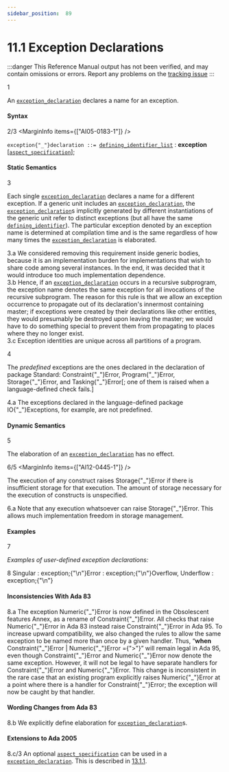 ```yaml
---
sidebar_position:  89
---
```


# 11.1 Exception Declarations

:::danger
This Reference Manual output has not been verified,
and may contain omissions or errors.
Report any problems on the [tracking issue](https://github.com/ada-lang-io/ada-lang-io/issues/20)
:::


<MarginText>1</MarginText>
<p>An <code><a href="/docs/arm/AA-11/AA-11.1#S0303">exception_declaration</a></code> declares a name for an exception. <br /></p>


#### Syntax

<MarginText>2/3</MarginText>
<MarginInfo items={["AI05-0183-1"]} />

<CodeBlock>
<code>exception{"_"}declaration</code><a id="S0303"></a><code> ::= </code><code><a href="/docs/arm/AA-3/AA-3.3#S0033">defining_identifier_list</a></code> : <strong>exception</strong><br />   [<code><a href="/docs/arm/AA-13/AA-13.1#S0346">aspect_specification</a></code>];<br />

</CodeBlock>

#### Static Semantics

<MarginText>3</MarginText>
<p>Each single <code><a href="/docs/arm/AA-11/AA-11.1#S0303">exception_declaration</a></code> declares a name for a different exception. If a generic unit includes an <code><a href="/docs/arm/AA-11/AA-11.1#S0303">exception_declaration</a></code>, the <code><a href="/docs/arm/AA-11/AA-11.1#S0303">exception_declaration</a></code>s implicitly generated by different instantiations of the generic unit refer to distinct exceptions (but all have the same <code><a href="/docs/arm/AA-3/AA-3.1#S0022">defining_identifier</a></code>). The particular exception denoted by an exception name is determined at compilation time and is the same regardless of how many times the <code><a href="/docs/arm/AA-11/AA-11.1#S0303">exception_declaration</a></code> is elaborated. <br /></p>

<AnnotatedOnly>
<MarginText>3.a</MarginText>
<Admonition type="aarm" aarm="reason">
<strong></strong>We considered removing this requirement inside generic bodies, because it is an implementation burden for implementations that wish to share code among several instances. In the end, it was decided that it would introduce too much implementation dependence. <br />
</Admonition>
</AnnotatedOnly>

<AnnotatedOnly>
<MarginText>3.b</MarginText>
<Admonition type="aarm" aarm="ramification">
<strong></strong>Hence, if an <code><a href="/docs/arm/AA-11/AA-11.1#S0303">exception_declaration</a></code> occurs in a recursive subprogram, the exception name denotes the same exception for all invocations of the recursive subprogram. The reason for this rule is that we allow an exception occurrence to propagate out of its declaration's innermost containing master; if exceptions were created by their declarations like other entities, they would presumably be destroyed upon leaving the master; we would have to do something special to prevent them from propagating to places where they no longer exist. <br />
</Admonition>
</AnnotatedOnly>

<AnnotatedOnly>
<MarginText>3.c</MarginText>
<Admonition type="aarm" aarm="ramification">
<strong></strong>Exception identities are unique across all partitions of a program. <br />
</Admonition>
</AnnotatedOnly>

<MarginText>4</MarginText>
<p>The <em>predefined</em> exceptions are the ones declared in the declaration of package Standard: Constraint{"_"}Error, Program{"_"}Error, Storage{"_"}Error, and Tasking{"_"}Error[; one of them is raised when a language-defined check fails.] <br /></p>

<AnnotatedOnly>
<MarginText>4.a</MarginText>
<Admonition type="aarm" aarm="ramification">
<strong></strong>The exceptions declared in the language-defined package IO{"_"}Exceptions, for example, are not predefined. <br />
</Admonition>
</AnnotatedOnly>


#### Dynamic Semantics

<MarginText>5</MarginText>
<p>The elaboration of an <code><a href="/docs/arm/AA-11/AA-11.1#S0303">exception_declaration</a></code> has no effect.<br /></p>

<MarginText>6/5</MarginText>
<MarginInfo items={["AI12-0445-1"]} />
<p>The execution of any construct raises Storage{"_"}Error if there is insufficient storage for that execution. The amount of storage necessary for the execution of constructs is unspecified. <br /></p>

<AnnotatedOnly>
<MarginText>6.a</MarginText>
<Admonition type="aarm" aarm="ramification">
<strong></strong>Note that any execution whatsoever can raise Storage{"_"}Error. This allows much implementation freedom in storage management. <br />
</Admonition>
</AnnotatedOnly>


#### Examples

<MarginText>7</MarginText>
<p><em>Examples of user-defined exception declarations:</em> <br /></p>

<MarginText>8</MarginText>
<CodeBlock language="ada">
Singular : exception;{"\n"}Error    : exception;{"\n"}Overflow, Underflow : exception;{"\n"}

</CodeBlock>
<AnnotatedOnly>

#### Inconsistencies With Ada 83

</AnnotatedOnly>
<AnnotatedOnly>
<MarginText>8.a</MarginText>
<Admonition type="aarm" aarm="note">
The exception Numeric{"_"}Error is now defined in the Obsolescent features Annex, as a rename of Constraint{"_"}Error. All checks that raise Numeric{"_"}Error in Ada 83 instead raise Constraint{"_"}Error in Ada 95. To increase upward compatibility, we also changed the rules to allow the same exception to be named more than once by a given handler. Thus, &ldquo;<strong>when</strong> Constraint{"_"}Error | Numeric{"_"}Error ={">"}&rdquo; will remain legal in Ada 95, even though Constraint{"_"}Error and Numeric{"_"}Error now denote the same exception. However, it will not be legal to have separate handlers for Constraint{"_"}Error and Numeric{"_"}Error. This change is inconsistent in the rare case that an existing program explicitly raises Numeric{"_"}Error at a point where there is a handler for Constraint{"_"}Error; the exception will now be caught by that handler. <br />
</Admonition>
</AnnotatedOnly>

<AnnotatedOnly>

#### Wording Changes from Ada 83

</AnnotatedOnly>
<AnnotatedOnly>
<MarginText>8.b</MarginText>
<Admonition type="aarm" aarm="note">
We explicitly define elaboration for <code><a href="/docs/arm/AA-11/AA-11.1#S0303">exception_declaration</a></code>s. <br />
</Admonition>
</AnnotatedOnly>

<AnnotatedOnly>

#### Extensions to Ada 2005

</AnnotatedOnly>
<AnnotatedOnly>
<MarginText>8.c/3</MarginText>
<MarginInfo items={["AI05-0183-1"]} />
<Admonition type="aarm" aarm="note">
An optional <code><a href="/docs/arm/AA-13/AA-13.1#S0346">aspect_specification</a></code> can be used in a <code><a href="/docs/arm/AA-11/AA-11.1#S0303">exception_declaration</a></code>. This is described in <a href="/docs/arm/AA-13/AA-13.1#Subclause_13.1.1">13.1.1</a>. <br />
</Admonition>
</AnnotatedOnly>

